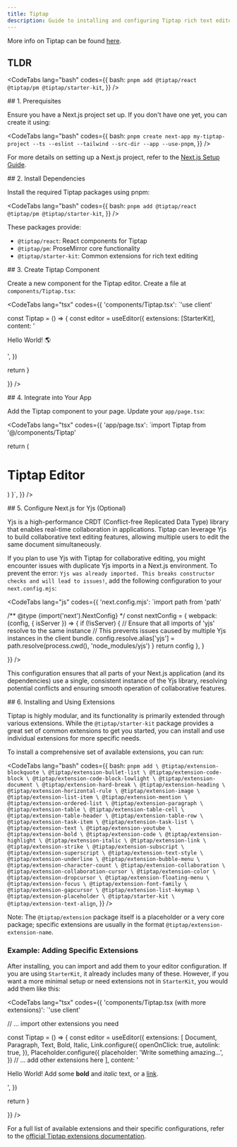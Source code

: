 ```yaml
---
title: Tiptap
description: Guide to installing and configuring Tiptap rich text editor in a Next.js project using pnpm.
---
```



More info on Tiptap can be found [here](https://tiptap.dev/docs).

## TLDR

<CodeTabs lang="bash" codes={{
    bash: `pnpm add @tiptap/react @tiptap/pm @tiptap/starter-kit`,
  }} />

<Steps>
<Step>
## 1. Prerequisites

Ensure you have a Next.js project set up. If you don't have one yet, you can create it using:

<CodeTabs lang="bash" codes={{
    bash: `pnpm create next-app my-tiptap-project --ts --eslint --tailwind --src-dir --app --use-pnpm`,
  }} />

For more details on setting up a Next.js project, refer to the [Next.js Setup Guide](/docs/nextjs).
</Step>

<Step>
## 2. Install Dependencies

Install the required Tiptap packages using pnpm:

<CodeTabs lang="bash" codes={{
    bash: `pnpm add @tiptap/react @tiptap/pm @tiptap/starter-kit`,
  }} />

These packages provide:
- `@tiptap/react`: React components for Tiptap
- `@tiptap/pm`: ProseMirror core functionality
- `@tiptap/starter-kit`: Common extensions for rich text editing
</Step>

<Step>
## 3. Create Tiptap Component

Create a new component for the Tiptap editor. Create a file at `components/Tiptap.tsx`:

<CodeTabs lang="tsx" codes={{
    'components/Tiptap.tsx': `'use client'


const Tiptap = () => {
  const editor = useEditor({
    extensions: [StarterKit],
    content: '<p>Hello World! 🌎️</p>',
  })

  return <EditorContent editor={editor} />
}

  }} />
</Step>

<Step>
## 4. Integrate into Your App

Add the Tiptap component to your page. Update your `app/page.tsx`:

<CodeTabs lang="tsx" codes={{
    'app/page.tsx': `import Tiptap from '@/components/Tiptap'

  return (
    <main className="flex min-h-screen flex-col items-center p-24">
      <h1 className="text-4xl font-bold mb-8">Tiptap Editor</h1>
      <div className="w-full max-w-2xl">
        <Tiptap />
      </div>
    </main>
  )
}`,
  }} />
</Step>

<Step>
## 5. Configure Next.js for Yjs (Optional)

Yjs is a high-performance CRDT (Conflict-free Replicated Data Type) library that enables real-time collaboration in applications. Tiptap can leverage Yjs to build collaborative text editing features, allowing multiple users to edit the same document simultaneously.

If you plan to use Yjs with Tiptap for collaborative editing, you might encounter issues with duplicate Yjs imports in a Next.js environment. To prevent the error: `Yjs was already imported. This breaks constructor checks and will lead to issues!`, add the following configuration to your `next.config.mjs`:

<CodeTabs lang="js" codes={{
    'next.config.mjs': `import path from 'path'

/** @type {import('next').NextConfig} */
const nextConfig = {
  webpack: (config, { isServer }) => {
    if (!isServer) {
      // Ensure that all imports of 'yjs' resolve to the same instance
      // This prevents issues caused by multiple Yjs instances in the client bundle.
      config.resolve.alias['yjs'] = path.resolve(process.cwd(), 'node_modules/yjs')
    }
    return config
  },
}

  }} />

This configuration ensures that all parts of your Next.js application (and its dependencies) use a single, consistent instance of the Yjs library, resolving potential conflicts and ensuring smooth operation of collaborative features.
</Step>

<Step>
## 6. Installing and Using Extensions

Tiptap is highly modular, and its functionality is primarily extended through various extensions. While the `@tiptap/starter-kit` package provides a great set of common extensions to get you started, you can install and use individual extensions for more specific needs.

To install a comprehensive set of available extensions, you can run:

<CodeTabs lang="bash" codes={{
    bash: `pnpm add \
  @tiptap/extension-blockquote \
  @tiptap/extension-bullet-list \
  @tiptap/extension-code-block \
  @tiptap/extension-code-block-lowlight \
  @tiptap/extension-document \
  @tiptap/extension-hard-break \
  @tiptap/extension-heading \
  @tiptap/extension-horizontal-rule \
  @tiptap/extension-image \
  @tiptap/extension-list-item \
  @tiptap/extension-mention \
  @tiptap/extension-ordered-list \
  @tiptap/extension-paragraph \
  @tiptap/extension-table \
  @tiptap/extension-table-cell \
  @tiptap/extension-table-header \
  @tiptap/extension-table-row \
  @tiptap/extension-task-item \
  @tiptap/extension-task-list \
  @tiptap/extension-text \
  @tiptap/extension-youtube \
  @tiptap/extension-bold \
  @tiptap/extension-code \
  @tiptap/extension-highlight \
  @tiptap/extension-italic \
  @tiptap/extension-link \
  @tiptap/extension-strike \
  @tiptap/extension-subscript \
  @tiptap/extension-superscript \
  @tiptap/extension-text-style \
  @tiptap/extension-underline \
  @tiptap/extension-bubble-menu \
  @tiptap/extension-character-count \
  @tiptap/extension-collaboration \
  @tiptap/extension-collaboration-cursor \
  @tiptap/extension-color \
  @tiptap/extension-dropcursor \
  @tiptap/extension-floating-menu \
  @tiptap/extension-focus \
  @tiptap/extension-font-family \
  @tiptap/extension-gapcursor \
  @tiptap/extension-list-keymap \
  @tiptap/extension-placeholder \
  @tiptap/starter-kit \
  @tiptap/extension-text-align`,
  }} />

Note: The `@tiptap/extension` package itself is a placeholder or a very core package; specific extensions are usually in the format `@tiptap/extension-extension-name`.

### Example: Adding Specific Extensions

After installing, you can import and add them to your editor configuration. If you are using `StarterKit`, it already includes many of these. However, if you want a more minimal setup or need extensions not in `StarterKit`, you would add them like this:

<CodeTabs lang="tsx" codes={{
    'components/Tiptap.tsx (with more extensions)': `'use client'

// ... import other extensions you need

const Tiptap = () => {
  const editor = useEditor({
    extensions: [
      Document,
      Paragraph,
      Text,
      Bold,
      Italic,
      Link.configure({
        openOnClick: true,
        autolink: true,
      }),
      Placeholder.configure({
        placeholder: 'Write something amazing…',
      })
      // ... add other extensions here
    ],
    content: '<p>Hello World! Add some <strong>bold</strong> and <em>italic</em> text, or a <a href="https://tiptap.dev">link</a>.</p>',
  })

  return <EditorContent editor={editor} />
}

  }} />

For a full list of available extensions and their specific configurations, refer to the [official Tiptap extensions documentation](https://tiptap.dev/docs/editor/extensions).
</Step>
</Steps> 